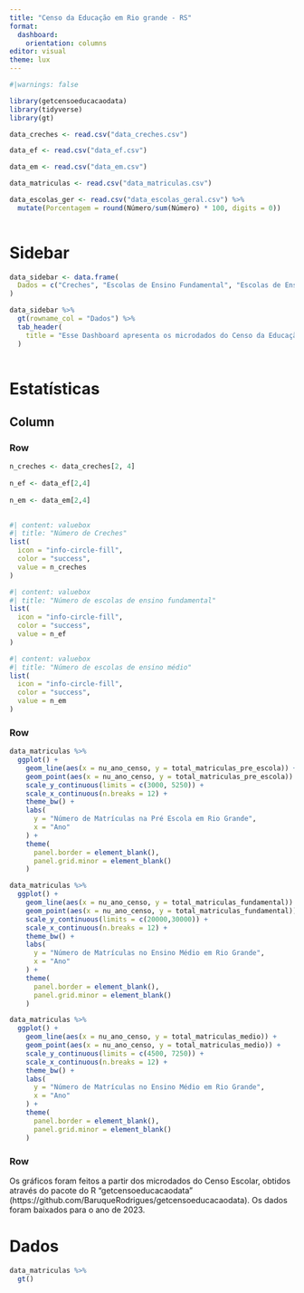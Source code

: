 ```yaml
---
title: "Censo da Educação em Rio grande - RS"
format: 
  dashboard: 
    orientation: columns
editor: visual
theme: lux
---
```


```r
#|warnings: false

library(getcensoeducacaodata)
library(tidyverse)
library(gt)

data_creches <- read.csv("data_creches.csv")

data_ef <- read.csv("data_ef.csv")

data_em <- read.csv("data_em.csv")

data_matriculas <- read.csv("data_matriculas.csv")

data_escolas_ger <- read.csv("data_escolas_geral.csv") %>%
  mutate(Porcentagem = round(Número/sum(Número) * 100, digits = 0))
  
```

# Sidebar {.sidebar}

```r
data_sidebar <- data.frame(
  Dados = c("Creches", "Escolas de Ensino Fundamental", "Escolas de Ensino Médio", "Matrículas")
) 

data_sidebar %>%
  gt(rowname_col = "Dados") %>%
  tab_header(
    title = "Esse Dashboard apresenta os microdados do Censo da Educação para o Município de Rio Grande - RS"
  ) 
  

```

# Estatísticas

## Column {.fill}

### Row

```r
n_creches <- data_creches[2, 4]
  
n_ef <- data_ef[2,4]
  
n_em <- data_em[2,4]
  
```

```r
#| content: valuebox
#| title: "Número de Creches"
list(
  icon = "info-circle-fill",
  color = "success",
  value = n_creches
)

```

```r
#| content: valuebox
#| title: "Número de escolas de ensino fundamental"
list(
  icon = "info-circle-fill",
  color = "success",
  value = n_ef
)

```

```r
#| content: valuebox
#| title: "Número de escolas de ensino médio"
list(
  icon = "info-circle-fill",
  color = "success",
  value = n_em
)

```

### Row {.fill}

```r
data_matriculas %>%
  ggplot() +
    geom_line(aes(x = nu_ano_censo, y = total_matriculas_pre_escola)) +
    geom_point(aes(x = nu_ano_censo, y = total_matriculas_pre_escola)) +
    scale_y_continuous(limits = c(3000, 5250)) +
    scale_x_continuous(n.breaks = 12) +
    theme_bw() +
    labs(
      y = "Número de Matrículas na Pré Escola em Rio Grande", 
      x = "Ano"
    ) +
    theme(
      panel.border = element_blank(),
      panel.grid.minor = element_blank()
    )


```

```r
data_matriculas %>%
  ggplot() +
    geom_line(aes(x = nu_ano_censo, y = total_matriculas_fundamental)) +
    geom_point(aes(x = nu_ano_censo, y = total_matriculas_fundamental)) +
    scale_y_continuous(limits = c(20000,30000)) +
    scale_x_continuous(n.breaks = 12) +
    theme_bw() +
    labs(
      y = "Número de Matrículas no Ensino Médio em Rio Grande", 
      x = "Ano"
    ) +
    theme(
      panel.border = element_blank(),
      panel.grid.minor = element_blank()
    )


```

```r
data_matriculas %>%
  ggplot() +
    geom_line(aes(x = nu_ano_censo, y = total_matriculas_medio)) +
    geom_point(aes(x = nu_ano_censo, y = total_matriculas_medio)) +
    scale_y_continuous(limits = c(4500, 7250)) +
    scale_x_continuous(n.breaks = 12) +
    theme_bw() +
    labs(
      y = "Número de Matrículas no Ensino Médio em Rio Grande", 
      x = "Ano"
    ) +
    theme(
      panel.border = element_blank(),
      panel.grid.minor = element_blank()
    )


```

### Row {height="30%"}

Os gráficos foram feitos a partir dos microdados do Censo Escolar, obtidos através do pacote do R "getcensoeducacaodata" (https://github.com/BaruqueRodrigues/getcensoeducacaodata). Os dados foram baixados para o ano de 2023.

# Dados

```r
data_matriculas %>%
  gt()

```
